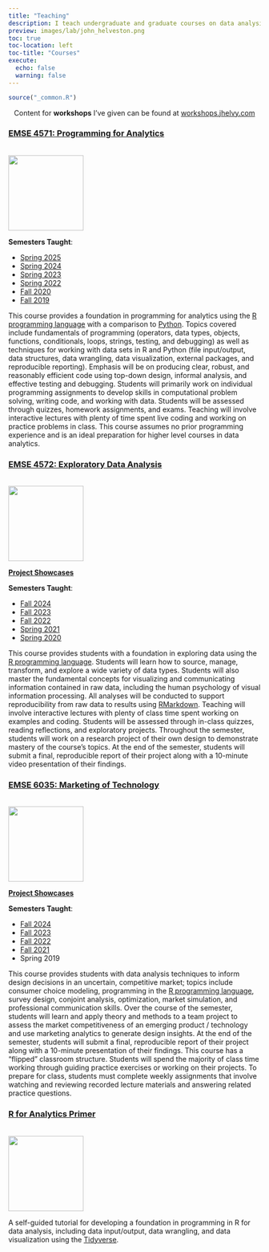```yaml
---
title: "Teaching"
description: I teach undergraduate and graduate courses on data analysis in R in the [Department of Engineering Management and Systems Engineering](http://emse.seas.gwu.edu/) at The George Washington University.
preview: images/lab/john_helveston.png
toc: true
toc-location: left
toc-title: "Courses"
execute: 
  echo: false
  warning: false
---
```


```r
source("_common.R")
```

<center>
Content for **workshops** I've given can be found at [workshops.jhelvy.com](https://workshops.jhelvy.com/)
</center>

### [EMSE 4571: Programming for Analytics](https://p4a.seas.gwu.edu/)

::: {.grid}

::: {.g-col-3}

<br><img src="images/hex/p4a.png" width="150px">

**Semesters Taught**:

- [Spring 2025](https://p4a.seas.gwu.edu/2025-Spring/)
- [Spring 2024](https://p4a.seas.gwu.edu/2024-Spring/)
- [Spring 2023](https://p4a.seas.gwu.edu/2023-Spring/)
- [Spring 2022](https://p4a.seas.gwu.edu/2022-Spring/)
- [Fall 2020](https://p4a.seas.gwu.edu/2020-Fall/)
- [Fall 2019](https://p4a.seas.gwu.edu/2019-Fall/)

:::

::: {.g-col-9}

This course provides a foundation in programming for analytics using the [R programming language](https://www.r-project.org/) with a comparison to [Python](https://www.python.org/). Topics covered include fundamentals of programming (operators, data types, objects, functions, conditionals, loops, strings, testing, and debugging) as well as techniques for working with data sets in R and Python (file input/output, data structures, data wrangling, data visualization, external packages, and reproducible reporting). Emphasis will be on producing clear, robust, and reasonably efficient code using top-down design, informal analysis, and effective testing and debugging. Students will primarily work on individual programming assignments to develop skills in computational problem solving, writing code, and working with data. Students will be assessed through quizzes, homework assignments, and exams. Teaching will involve interactive lectures with plenty of time spent live coding and working on practice problems in class. This course assumes no prior programming experience and is an ideal preparation for higher level courses in data analytics.

:::

:::

### [EMSE 4572: Exploratory Data Analysis](https://eda.seas.gwu.edu/)

::: {.grid}

::: {.g-col-3}

<br><img src="images/hex/eda.png" width="150px">

[**Project Showcases**](https://eda.seas.gwu.edu/showcase)

**Semesters Taught**:

- [Fall 2024](https://eda.seas.gwu.edu/2024-Fall/)
- [Fall 2023](https://eda.seas.gwu.edu/2023-Fall/)
- [Fall 2022](https://eda.seas.gwu.edu/2022-Fall/)
- [Spring 2021](https://eda.seas.gwu.edu/2021-Spring/)
- [Spring 2020](https://eda.seas.gwu.edu/2020-Spring/) 

:::

::: {.g-col-9}

This course provides students with a foundation in exploring data using the [R programming language](https://www.r-project.org/). Students will learn how to source, manage, transform, and explore a wide variety of data types. Students will also master the fundamental concepts for visualizing and communicating information contained in raw data, including the human psychology of visual information processing. All analyses will be conducted to support reproducibility from raw data to results using [RMarkdown](https://bookdown.org/yihui/rmarkdown/). Teaching will involve interactive lectures with plenty of class time spent working on examples and coding. Students will be assessed through in-class quizzes, reading reflections, and exploratory projects. Throughout the semester, students will work on a research project of their own design to demonstrate mastery of the course's topics. At the end of the semester, students will submit a final, reproducible report of their project along with a 10-minute video presentation of their findings.

:::

:::

### [EMSE 6035: Marketing of Technology](https://madd.seas.gwu.edu/)

::: {.grid}

::: {.g-col-3}

<br><img src="images/hex/madd.png" width="150px">

[**Project Showcases**](https://madd.seas.gwu.edu/showcase)

**Semesters Taught**:

- [Fall 2024](https://madd.seas.gwu.edu/2024-Fall/)
- [Fall 2023](https://madd.seas.gwu.edu/2023-Fall/)
- [Fall 2022](https://madd.seas.gwu.edu/2022-Fall/)
- [Fall 2021](https://madd.seas.gwu.edu/2021-Fall/)
- Spring 2019

:::

::: {.g-col-9}

This course provides students with data analysis techniques to inform design decisions in an uncertain, competitive market; topics include consumer choice modeling, programming in the [R programming language](https://www.r-project.org/), survey design, conjoint analysis, optimization, market simulation, and professional communication skills. Over the course of the semester, students will learn and apply theory and methods to a team project to assess the market competitiveness of an emerging product / technology and use marketing analytics to generate design insights. At the end of the semester, students will submit a final, reproducible report of their project along with a 10-minute presentation of their findings. This course has a "flipped" classroom structure. Students will spend the majority of class time working through guiding practice exercises or working on their projects. To prepare for class, students must complete weekly assignments that involve watching and reviewing recorded lecture materials and answering related practice questions.

:::

:::

### [R for Analytics Primer](https://jhelvy.github.io/r4aPrimer/)

::: {.grid}

::: {.g-col-3}

<br><img src="images/r4a.png" width="150px">

:::

::: {.g-col-9}

A self-guided tutorial for developing a foundation in programming in R for data analysis, including data input/output, data wrangling, and data visualization using the [Tidyverse](https://www.tidyverse.org/).

:::

:::
